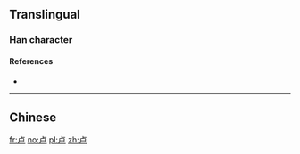 ==Translingual==

===Han character===
{{Han char|rn=25|rad=卜|s=03|sn=5|canj=YS|four=21207|ids=⿱⺊尸}}

====References====
* {{Han ref|kx=0158.021|hdz=10093.030|uh=5362}}

----

==Chinese==
{{zh-see|盧}}

[[fr:卢]]
[[no:卢]]
[[pl:卢]]
[[zh:卢]]